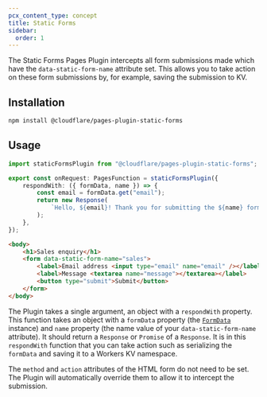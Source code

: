 ```yaml
---
pcx_content_type: concept
title: Static Forms
sidebar:
  order: 1
---
```


The Static Forms Pages Plugin intercepts all form submissions made which have the `data-static-form-name` attribute set. This allows you to take action on these form submissions by, for example, saving the submission to KV.

## Installation

```sh
npm install @cloudflare/pages-plugin-static-forms
```

## Usage

```typescript
import staticFormsPlugin from "@cloudflare/pages-plugin-static-forms";

export const onRequest: PagesFunction = staticFormsPlugin({
	respondWith: ({ formData, name }) => {
		const email = formData.get("email");
		return new Response(
			`Hello, ${email}! Thank you for submitting the ${name} form.`,
		);
	},
});
```

```html
<body>
	<h1>Sales enquiry</h1>
	<form data-static-form-name="sales">
		<label>Email address <input type="email" name="email" /></label>
		<label>Message <textarea name="message"></textarea></label>
		<button type="submit">Submit</button>
	</form>
</body>
```

The Plugin takes a single argument, an object with a `respondWith` property. This function takes an object with a `formData` property (the [`FormData`](https://developer.mozilla.org/en-US/docs/Web/API/FormData) instance) and `name` property (the name value of your `data-static-form-name` attribute). It should return a `Response` or `Promise` of a `Response`. It is in this `respondWith` function that you can take action such as serializing the `formData` and saving it to a Workers KV namespace.

The `method` and `action` attributes of the HTML form do not need to be set. The Plugin will automatically override them to allow it to intercept the submission.
